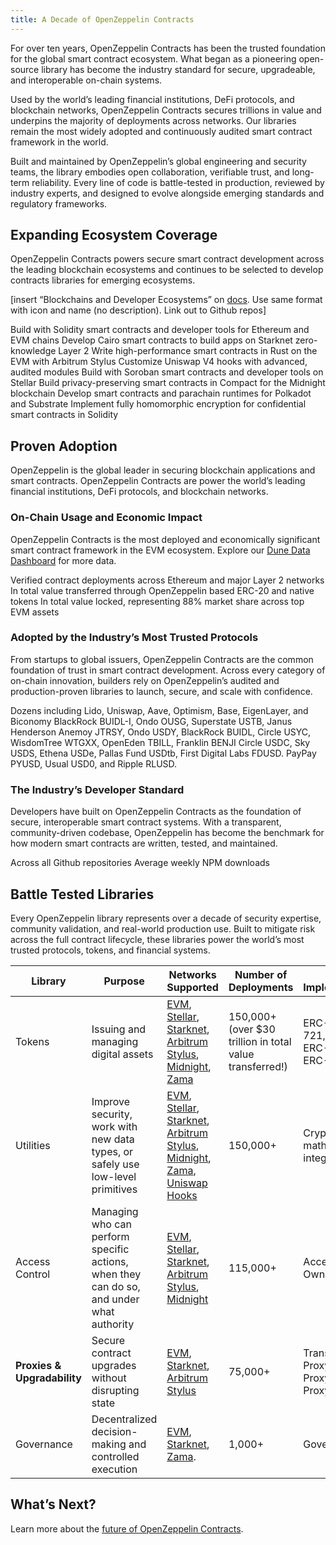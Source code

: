 ```yaml
---
title: A Decade of OpenZeppelin Contracts
---
```


For over ten years, OpenZeppelin Contracts has been the trusted foundation for the global smart contract ecosystem. What began as a pioneering open-source library has become the industry standard for secure, upgradeable, and interoperable on-chain systems.

Used by the world’s leading financial institutions, DeFi protocols, and blockchain networks, OpenZeppelin Contracts secures trillions in value and underpins the majority of deployments across networks. Our libraries remain the most widely adopted and continuously audited smart contract framework in the world.

Built and maintained by OpenZeppelin’s global engineering and security teams, the library embodies open collaboration, verifiable trust, and long-term reliability. Every line of code is battle-tested in production, reviewed by industry experts, and designed to evolve alongside emerging standards and regulatory frameworks.

## Expanding Ecosystem Coverage

OpenZeppelin Contracts powers secure smart contract development across the leading blockchain ecosystems and continues to be selected to develop contracts libraries for emerging ecosystems.

[insert “Blockchains and Developer Ecosystems” on [docs](https://docs.openzeppelin.com/). Use same format with icon and name (no description). Link out to Github repos]

<Cards>
  <Card title="Ethereum & EVM" href="https://github.com/OpenZeppelin/openzeppelin-contracts">
    Build with Solidity smart contracts and developer tools for Ethereum and EVM chains
  </Card>

  <Card title="Starknet" href="https://github.com/OpenZeppelin/cairo-contracts">
    Develop Cairo smart contracts to build apps on Starknet zero-knowledge Layer 2
  </Card>

  <Card title="Arbitrum Stylus" href="https://github.com/OpenZeppelin/rust-contracts-stylus">
    Write high-performance smart contracts in Rust on the EVM with Arbitrum Stylus
  </Card>

  <Card title="Uniswap Hooks" href="https://github.com/OpenZeppelin/uniswap-hooks">
    Customize Uniswap V4 hooks with advanced, audited modules
  </Card>

  <Card title="Stellar" href="https://github.com/OpenZeppelin/stellar-contracts">
    Build with Soroban smart contracts and developer tools on Stellar
  </Card>

  <Card title="Midnight" href="https://github.com/OpenZeppelin/compact-contracts">
    Build privacy-preserving smart contracts in Compact for the Midnight blockchain
  </Card>

  <Card title="Polkadot" href="https://github.com/OpenZeppelin/polkadot-runtime-templates">
    Develop smart contracts and parachain runtimes for Polkadot and Substrate
  </Card>

  <Card title="Zama FHEVM" href="https://github.com/OpenZeppelin/openzeppelin-confidential-contracts">
    Implement fully homomorphic encryption for confidential smart contracts in Solidity
  </Card>
</Cards>

## Proven Adoption

OpenZeppelin is the global leader in securing blockchain applications and smart contracts. OpenZeppelin Contracts are power the world’s leading financial institutions, DeFi protocols, and blockchain networks.

### On-Chain Usage and Economic Impact

OpenZeppelin Contracts is the most deployed and economically significant smart contract framework in the EVM ecosystem. Explore our [Dune Data Dashboard](https://dune.com/openzeppelin/openzeppelin-contracts-metrics) for more data.

<Cards>
  <Card title="155,000+">
  Verified contract deployments across Ethereum and major Layer 2 networks
</Card>

<Card title="$31 trillion+">
In total value transferred through OpenZeppelin based ERC-20 and native tokens
</Card>

<Card title="$224 billion+">
 In total value locked, representing 88% market share across top EVM assets
</Card>
</Cards>

### Adopted by the Industry’s Most Trusted Protocols

From startups to global issuers, OpenZeppelin Contracts are the common foundation of trust in smart contract development. Across every category of on-chain innovation, builders rely on OpenZeppelin’s audited and production-proven libraries to launch, secure, and scale with confidence.

<Cards>
  <Card title="Major defi and infrastructure protocols">
Dozens including Lido, Uniswap, Aave, Optimism, Base, EigenLayer, and Biconomy
</Card>

<Card title="10 of top 10 tokenized U.S. treasuries by market cap">
BlackRock BUIDL-I, Ondo OUSG, Superstate USTB, Janus Henderson Anemoy JTRSY, Ondo USDY, BlackRock BUIDL, Circle USYC, WisdomTree WTGXX, OpenEden TBILL, Franklin BENJI
</Card>

<Card title="8 of top 10 stablecoins by market cap">
Circle USDC, Sky USDS, Ethena USDe, Pallas Fund USDtb, First Digital Labs FDUSD. PayPay PYUSD, Usual USD0, and Ripple RLUSD.
</Card>
</Cards>

### The Industry’s Developer Standard

Developers have built on OpenZeppelin Contracts as the foundation of secure, interoperable smart contract systems. With a transparent, community-driven codebase, OpenZeppelin has become the benchmark for how modern smart contracts are written, tested, and maintained.

<Cards>
<Card title="28,000+ stars and 13,000+ forks">
Across all Github repositories
</Card>

<Card title="590,000+">
Average weekly NPM downloads
</Card>
</Cards>

## Battle Tested Libraries

Every OpenZeppelin library represents over a decade of security expertise, community validation, and real-world production use. Built to mitigate risk across the full contract lifecycle, these libraries power the world’s most trusted protocols, tokens, and financial systems.

| Library | Purpose | Networks Supported | Number of Deployments | Popular Implementations | Example Use |
| --- | --- | --- | --- | --- | --- |
| Tokens | Issuing and managing digital assets | [EVM](https://github.com/OpenZeppelin/openzeppelin-contracts/tree/master/contracts/token), [Stellar](https://github.com/OpenZeppelin/stellar-contracts/tree/main/packages/tokens), [Starknet](https://github.com/OpenZeppelin/cairo-contracts/tree/main/packages/token), [Arbitrum Stylus](https://github.com/OpenZeppelin/rust-contracts-stylus/tree/main/contracts/src/token), [Midnight](https://github.com/OpenZeppelin/compact-contracts/tree/main/contracts/src/token), [Zama](https://github.com/OpenZeppelin/openzeppelin-confidential-contracts/tree/master/contracts/token)  | 150,000+ (over $30 trillion in total value transferred!) | ERC-20, ERC-721, ERC-1155, ERC-4626, ERC-6909 | [Circle USDC](https://etherscan.io/address/0x43506849d7c04f9138d1a2050bbf3a0c054402dd#code#F17#L23), [Ondo OUSG](https://etherscan.io/address/0x1ceb44b6e515abf009e0ccb6ddafd723886cf3ff#code#F12#L2), [Lido](https://github.com/lidofinance/core/blob/005b0876d6594b7f7864e0577cdaa44eff115b73/contracts/0.8.9/WithdrawalVault.sol#L9) |
| Utilities | Improve security, work with new data types, or safely use low-level primitives | [EVM](https://github.com/OpenZeppelin/openzeppelin-contracts/tree/master/contracts/utils), [Stellar](https://github.com/OpenZeppelin/stellar-contracts/tree/main/packages/contract-utils), [Starknet](https://github.com/OpenZeppelin/cairo-contracts/tree/main/packages/utils), [Arbitrum Stylus](https://github.com/OpenZeppelin/rust-contracts-stylus/tree/main/contracts/src/utils), [Midnight](https://github.com/OpenZeppelin/compact-contracts/tree/main/contracts/src/utils), [Zama](https://github.com/OpenZeppelin/openzeppelin-confidential-contracts/tree/master/contracts/utils), [Uniswap Hooks](https://github.com/OpenZeppelin/uniswap-hooks/tree/master/src/utils) | 150,000+ | Cryptography, math, data integrity | [Ethena USDe](https://etherscan.io/token/0x4c9edd5852cd905f086c759e8383e09bff1e68b3#code#F19#L2), [Pallas Fund USDtb](https://etherscan.io/address/0xea8a763b5b1f9c9c7aea64f33947448d9e39e475#code#F14#L2), [Graph Protocol](https://github.com/graphprotocol/contracts/blob/109e84c71fd01f2cb51f8582bb43603881380072/packages/horizon/contracts/utilities/Authorizable.sol#L6) |
| Access Control | Managing who can perform specific actions, when they can do so, and under what authority | [EVM](https://github.com/OpenZeppelin/openzeppelin-contracts/tree/master/contracts/access), [Stellar](https://github.com/OpenZeppelin/stellar-contracts/tree/main/packages/access), [Starknet](https://github.com/OpenZeppelin/cairo-contracts/tree/main/packages/access), [Arbitrum Stylus](https://github.com/OpenZeppelin/rust-contracts-stylus/tree/main/contracts/src/access), [Midnight](https://github.com/OpenZeppelin/compact-contracts/tree/main/contracts/src/access) | 115,000+ | Access Control, Ownable | [Lido](https://github.com/lidofinance/core/blob/master/contracts/0.8.9/utils/access/AccessControlEnumerable.sol#L5), [Circle USDC](https://etherscan.io/address/0x43506849d7c04f9138d1a2050bbf3a0c054402dd#code#F13#L31), [BlockRock BUIDL-I](https://etherscan.io/address/0x9e2693f54831f6f52b0bb952c2935d26919a3626#code#F2#L2) |
| **Proxies & Upgradability** | Secure contract upgrades without disrupting state | [EVM](https://github.com/OpenZeppelin/openzeppelin-contracts/tree/master/contracts/proxy), [Starknet](https://github.com/OpenZeppelin/cairo-contracts/tree/main/packages/upgrades), [Arbitrum Stylus](https://github.com/OpenZeppelin/rust-contracts-stylus/tree/main/contracts/src/proxy) | 75,000+ | Transparent Proxy, UUPS Proxy, Beacon Proxy | [Lido](https://github.com/lidofinance/core/blob/master/contracts/0.8.4/WithdrawalsManagerProxy.sol#L317), [Sky USDS](https://etherscan.io/address/0x1923dfee706a8e78157416c29cbccfde7cdf4102#code#F2#L2), [BlackRock BUIDL-I](https://etherscan.io/token/0x6a9da2d710bb9b700acde7cb81f10f1ff8c89041#code#F4#L2) |
| Governance | Decentralized decision-making and controlled execution | [EVM](https://github.com/OpenZeppelin/openzeppelin-contracts/tree/master/contracts/governance), [Starknet](https://github.com/OpenZeppelin/cairo-contracts/tree/main/packages/governance), [Zama](https://github.com/OpenZeppelin/openzeppelin-confidential-contracts/tree/master/contracts/governance). | 1,000+ | Governor | [Arbitrum DAO](https://github.com/ArbitrumFoundation/governance/blob/main/src/L2ArbitrumGovernor.sol) |

## What’s Next?

Learn more about the [future of OpenZeppelin Contracts](/impact/the-future-of-openzeppelin-contracts).
